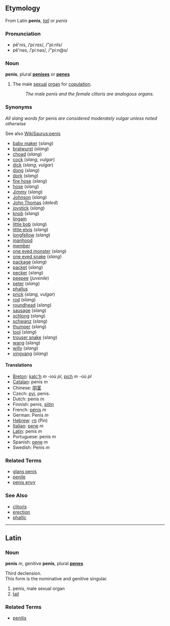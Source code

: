 ==Etymology==
From Latin '''penis''', ''[[tail]]'' or ''penis''

===Pronunciation===
*pē'nis, /ˈpiːnɪs/, /"pi:nIs/
*pē'nəs, /ˈpiːnəs/, /"pi:n@s/

===Noun===
'''penis''', plural '''[[penises]]''' or '''[[penes]]'''

# The male [[sexual]] [[organ]] for [[copulation]].
#:''The male penis and the female clitoris are analogous organs.''

===Synonyms===
''All slang words for'' penis ''are considered moderately vulgar unless noted otherwise''

See also [[WikiSaurus:penis]]
*[[baby maker]] (''slang'')
*[[bratwurst]] (''slang'')
*[[choad]] (''slang'')
*[[cock]] (''slang, vulgar'')
*[[dick]] (''slang'', ''vulgar'')
*[[dong]] (''slang'')
*[[dork]] (''slang'')
*[[fire hose]] (''slang'')
*[[hose]] (''slang'')
*[[Jimmy]] (''slang'')
*[[Johnson]] (''slang'')
*[[John Thomas]] (''dated'') <!-- Or is it still used outside Lady Chatterley's Lover? -->
*[[joystick]] (''slang'')
*[[knob]] (''slang'')
*[[lingam]]
*[[little bob]] (''slang'')
*[[little elvis]] (''slang'')
*[[longfellow]] (''slang'')
*[[manhood]]
*[[member]]
*[[one eyed monster]] (''slang'')
*[[one eyed snake]] (''slang'')
*[[package]] (''slang'')
*[[packet]] (''slang'')
*[[pecker]] (''slang'')
*[[peepee]] (''juvenile'')
*[[peter]] (''slang'')
*[[phallus]]
*[[prick]] (''slang, vulgar'')
*[[rod]] (''slang'')
*[[roundhead]] (''slang'')
*[[sausage]] (''slang'')
*[[schlong]] (''slang'')
*[[schwanz]] (''slang'')
*[[thumper]] (''slang'')
*[[tool]] (''slang'')
*[[trouser snake]] (''slang'')
*[[wang]] (''slang'')
*[[willy]] (''slang'')
*[[yingyang]] (''slang'')



==== Translations ====
*[[Breton]]: [[kalc'h]] ''m'' -ioù ''pl'', [[pich]] ''m'' -où ''pl''
*[[Catalan]]: penis ''m''
*Chinese: [[阴茎]]
*Czech: [[pyj]], penis.
*Dutch: penis ''m''
*Finnish: penis, [[siitin]]
*French: [[pénis]] ''m''
*German: Penis ''m''
*[[Hebrew]]: [[פין]] (Pin)
*[[Italian]]: [[pene]] ''m''
*[[Latin]]: penis ''m''
*Portuguese: penis ''m''
*Spanish: [[pene]] ''m''
*Swedish: Penis ''m''

=== Related Terms ===
*[[glans penis]]
*[[penile]]
*[[penis envy]]

===See Also===
*[[clitoris]]
*[[erection]]
*[[phallic]]

----

==Latin==

===Noun===
'''penis''' ''m'', genitive '''penis''', plural '''[[penes]]'''

Third declension.<br>
This form is the nominative and genitive singular.

# penis, male sexual organ
# [[tail]]

===Related Terms===
*[[penilis]]